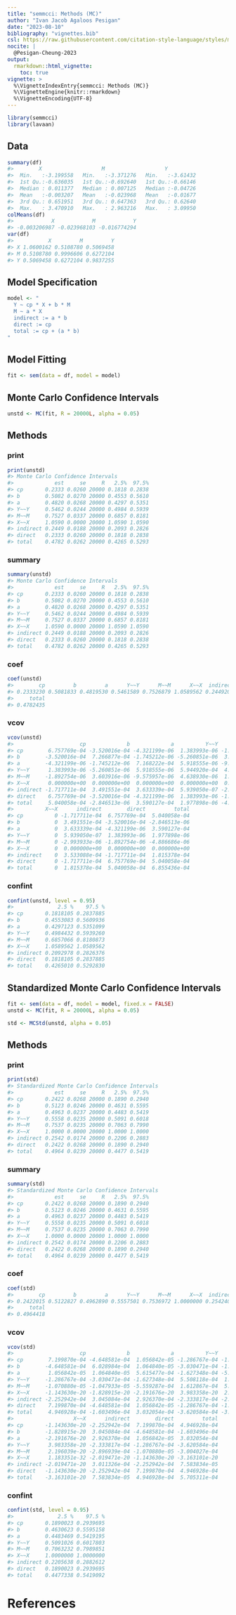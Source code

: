 ```yaml
---
title: "semmcci: Methods (MC)"
author: "Ivan Jacob Agaloos Pesigan"
date: "2023-08-10"
bibliography: "vignettes.bib"
csl: https://raw.githubusercontent.com/citation-style-language/styles/master/apa.csl
nocite: |
  @Pesigan-Cheung-2023
output:
  rmarkdown::html_vignette:
    toc: true
vignette: >
  %\VignetteIndexEntry{semmcci: Methods (MC)}
  %\VignetteEngine{knitr::rmarkdown}
  %\VignetteEncoding{UTF-8}
---
```


<!-- vignettes/methods-mc.Rmd is generated from .setup/vignettes/methods-mc.Rmd.orig. Please edit that file -->






```r
library(semmcci)
library(lavaan)
```

## Data




```r
summary(df)
#>        X                   M                   Y           
#>  Min.   :-3.199558   Min.   :-3.371276   Min.   :-3.61432  
#>  1st Qu.:-0.636035   1st Qu.:-0.692640   1st Qu.:-0.66146  
#>  Median : 0.011377   Median : 0.007125   Median :-0.04726  
#>  Mean   :-0.003207   Mean   :-0.023968   Mean   :-0.01677  
#>  3rd Qu.: 0.651951   3rd Qu.: 0.647363   3rd Qu.: 0.62640  
#>  Max.   : 3.470910   Max.   : 2.963216   Max.   : 3.09950
colMeans(df)
#>            X            M            Y 
#> -0.003206987 -0.023968103 -0.016774294
var(df)
#>           X         M         Y
#> X 1.0600162 0.5108780 0.5069458
#> M 0.5108780 0.9996606 0.6272104
#> Y 0.5069458 0.6272104 0.9837255
```

## Model Specification


```r
model <- "
  Y ~ cp * X + b * M
  M ~ a * X
  indirect := a * b
  direct := cp
  total := cp + (a * b)
"
```

## Model Fitting


```r
fit <- sem(data = df, model = model)
```

## Monte Carlo Confidence Intervals


```r
unstd <- MC(fit, R = 20000L, alpha = 0.05)
```

## Methods

### print


```r
print(unstd)
#> Monte Carlo Confidence Intervals
#>             est     se     R   2.5%  97.5%
#> cp       0.2333 0.0260 20000 0.1818 0.2838
#> b        0.5082 0.0270 20000 0.4553 0.5610
#> a        0.4820 0.0268 20000 0.4297 0.5351
#> Y~~Y     0.5462 0.0244 20000 0.4984 0.5939
#> M~~M     0.7527 0.0337 20000 0.6857 0.8181
#> X~~X     1.0590 0.0000 20000 1.0590 1.0590
#> indirect 0.2449 0.0188 20000 0.2093 0.2826
#> direct   0.2333 0.0260 20000 0.1818 0.2838
#> total    0.4782 0.0262 20000 0.4265 0.5293
```

### summary


```r
summary(unstd)
#> Monte Carlo Confidence Intervals
#>             est     se     R   2.5%  97.5%
#> cp       0.2333 0.0260 20000 0.1818 0.2838
#> b        0.5082 0.0270 20000 0.4553 0.5610
#> a        0.4820 0.0268 20000 0.4297 0.5351
#> Y~~Y     0.5462 0.0244 20000 0.4984 0.5939
#> M~~M     0.7527 0.0337 20000 0.6857 0.8181
#> X~~X     1.0590 0.0000 20000 1.0590 1.0590
#> indirect 0.2449 0.0188 20000 0.2093 0.2826
#> direct   0.2333 0.0260 20000 0.1818 0.2838
#> total    0.4782 0.0262 20000 0.4265 0.5293
```

### coef


```r
coef(unstd)
#>        cp         b         a      Y~~Y      M~~M      X~~X  indirect    direct 
#> 0.2333230 0.5081833 0.4819530 0.5461589 0.7526879 1.0589562 0.2449205 0.2333230 
#>     total 
#> 0.4782435
```

### vcov


```r
vcov(unstd)
#>                     cp             b             a          Y~~Y          M~~M
#> cp        6.757769e-04 -3.520016e-04 -4.321199e-06  1.383993e-06 -1.892754e-06
#> b        -3.520016e-04  7.266877e-04 -1.745212e-06 -5.260851e-06  3.603916e-06
#> a        -4.321199e-06 -1.745212e-06  7.168222e-04  5.918555e-06 -9.575957e-06
#> Y~~Y      1.383993e-06 -5.260851e-06  5.918555e-06  5.944920e-04  4.638930e-06
#> M~~M     -1.892754e-06  3.603916e-06 -9.575957e-06  4.638930e-06  1.136194e-03
#> X~~X      0.000000e+00  0.000000e+00  0.000000e+00  0.000000e+00  0.000000e+00
#> indirect -1.717711e-04  3.491551e-04  3.633339e-04  5.939050e-07 -2.993933e-06
#> direct    6.757769e-04 -3.520016e-04 -4.321199e-06  1.383993e-06 -1.892754e-06
#> total     5.040058e-04 -2.846513e-06  3.590127e-04  1.977898e-06 -4.886686e-06
#>          X~~X      indirect        direct         total
#> cp          0 -1.717711e-04  6.757769e-04  5.040058e-04
#> b           0  3.491551e-04 -3.520016e-04 -2.846513e-06
#> a           0  3.633339e-04 -4.321199e-06  3.590127e-04
#> Y~~Y        0  5.939050e-07  1.383993e-06  1.977898e-06
#> M~~M        0 -2.993933e-06 -1.892754e-06 -4.886686e-06
#> X~~X        0  0.000000e+00  0.000000e+00  0.000000e+00
#> indirect    0  3.533088e-04 -1.717711e-04  1.815378e-04
#> direct      0 -1.717711e-04  6.757769e-04  5.040058e-04
#> total       0  1.815378e-04  5.040058e-04  6.855436e-04
```

### confint


```r
confint(unstd, level = 0.95)
#>              2.5 %    97.5 %
#> cp       0.1818105 0.2837885
#> b        0.4553083 0.5609936
#> a        0.4297123 0.5351099
#> Y~~Y     0.4984432 0.5939260
#> M~~M     0.6857066 0.8180873
#> X~~X     1.0589562 1.0589562
#> indirect 0.2092978 0.2826376
#> direct   0.1818105 0.2837885
#> total    0.4265010 0.5292830
```

## Standardized Monte Carlo Confidence Intervals


```r
fit <- sem(data = df, model = model, fixed.x = FALSE)
unstd <- MC(fit, R = 20000L, alpha = 0.05)
```


```r
std <- MCStd(unstd, alpha = 0.05)
```

## Methods

### print


```r
print(std)
#> Standardized Monte Carlo Confidence Intervals
#>             est     se     R   2.5%  97.5%
#> cp       0.2422 0.0268 20000 0.1890 0.2940
#> b        0.5123 0.0246 20000 0.4631 0.5595
#> a        0.4963 0.0237 20000 0.4483 0.5419
#> Y~~Y     0.5558 0.0235 20000 0.5091 0.6018
#> M~~M     0.7537 0.0235 20000 0.7063 0.7990
#> X~~X     1.0000 0.0000 20000 1.0000 1.0000
#> indirect 0.2542 0.0174 20000 0.2206 0.2883
#> direct   0.2422 0.0268 20000 0.1890 0.2940
#> total    0.4964 0.0239 20000 0.4477 0.5419
```

### summary


```r
summary(std)
#> Standardized Monte Carlo Confidence Intervals
#>             est     se     R   2.5%  97.5%
#> cp       0.2422 0.0268 20000 0.1890 0.2940
#> b        0.5123 0.0246 20000 0.4631 0.5595
#> a        0.4963 0.0237 20000 0.4483 0.5419
#> Y~~Y     0.5558 0.0235 20000 0.5091 0.6018
#> M~~M     0.7537 0.0235 20000 0.7063 0.7990
#> X~~X     1.0000 0.0000 20000 1.0000 1.0000
#> indirect 0.2542 0.0174 20000 0.2206 0.2883
#> direct   0.2422 0.0268 20000 0.1890 0.2940
#> total    0.4964 0.0239 20000 0.4477 0.5419
```

### coef


```r
coef(std)
#>        cp         b         a      Y~~Y      M~~M      X~~X  indirect    direct 
#> 0.2422015 0.5122827 0.4962890 0.5557501 0.7536972 1.0000000 0.2542403 0.2422015 
#>     total 
#> 0.4964418
```

### vcov


```r
vcov(std)
#>                     cp             b             a          Y~~Y          M~~M
#> cp        7.199870e-04 -4.648581e-04  1.056842e-05 -1.286767e-04 -1.070880e-05
#> b        -4.648581e-04  6.028984e-04  1.064840e-05 -3.030471e-04 -1.047933e-05
#> a         1.056842e-05  1.064840e-05  5.615477e-04 -1.627348e-04 -5.559287e-04
#> Y~~Y     -1.286767e-04 -3.030471e-04 -1.627348e-04  5.508118e-04  1.612867e-04
#> M~~M     -1.070880e-05 -1.047933e-05 -5.559287e-04  1.612867e-04  5.509976e-04
#> X~~X     -1.143630e-20 -1.828915e-20 -2.191676e-20  3.983358e-20  2.196039e-20
#> indirect -2.252942e-04  3.045084e-04  2.926370e-04 -2.333817e-04 -2.896939e-04
#> direct    7.199870e-04 -4.648581e-04  1.056842e-05 -1.286767e-04 -1.070880e-05
#> total     4.946928e-04 -1.603496e-04  3.032054e-04 -3.620584e-04 -3.004027e-04
#>                   X~~X      indirect        direct         total
#> cp       -1.143630e-20 -2.252942e-04  7.199870e-04  4.946928e-04
#> b        -1.828915e-20  3.045084e-04 -4.648581e-04 -1.603496e-04
#> a        -2.191676e-20  2.926370e-04  1.056842e-05  3.032054e-04
#> Y~~Y      3.983358e-20 -2.333817e-04 -1.286767e-04 -3.620584e-04
#> M~~M      2.196039e-20 -2.896939e-04 -1.070880e-05 -3.004027e-04
#> X~~X      1.183351e-32 -2.019471e-20 -1.143630e-20 -3.163101e-20
#> indirect -2.019471e-20  3.011326e-04 -2.252942e-04  7.583834e-05
#> direct   -1.143630e-20 -2.252942e-04  7.199870e-04  4.946928e-04
#> total    -3.163101e-20  7.583834e-05  4.946928e-04  5.705311e-04
```

### confint


```r
confint(std, level = 0.95)
#>              2.5 %    97.5 %
#> cp       0.1890023 0.2939695
#> b        0.4630623 0.5595158
#> a        0.4483469 0.5419195
#> Y~~Y     0.5091026 0.6017803
#> M~~M     0.7063232 0.7989851
#> X~~X     1.0000000 1.0000000
#> indirect 0.2205638 0.2882612
#> direct   0.1890023 0.2939695
#> total    0.4477338 0.5419092
```

# References
